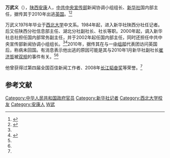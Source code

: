 {{Orphan|time=2016-12-18T05:09:02+00:00}}

'''万武义'''（{{bd|1952年|3月12日}}），[[陕西|陕西]][[安康|安康]]人，[[中共中央宣传部|中共中央宣传部]]新闻协调小组组长、[[新华社|新华社]]国内部主任，据传其于2010年出逃[[英国|英国]]。<ref name="epochtimes">{{cite web|url=http://www.epochtimes.com/gb/10/7/27/n2977529.htm|title=传中宣部高官新华社主任出逃英国|publisher=大纪元|date=2010-07-27|accessdate=2010-07-27|archive-date=2010-07-29|archive-url=https://web.archive.org/web/20100729121654/http://epochtimes.com/gb/10/7/27/n2977529.htm|dead-url=no}}</ref><ref name="creaders">{{cite web|url=http://news.creaders.net/headline/newsViewer.php?nid=439640&id=998341&dcid=18|title=中宣部组长、新华社主任被传出逃英国|publisher=中国瞭望|date=2010-07-26|accessdate=2010-07-28}}{{Dead link|date=2019年11月 |bot=InternetArchiveBot |fix-attempted=yes }}</ref>

万武义1976年毕业于[[西北大学|西北大学]]中文系。1984年起，进入新华社陕西分社任记者。后又任陕西分社信息部主任、湖北分社副社长、社长等职。2000年起，调入新华社总社担任国内部常务副主任，并于2002年起任国内部主任，同时还担任中共中央宣传部新闻协调小组组长。<ref name="creaders" /><ref name="hanbin">{{cite web|url=http://www.hanbin.gov.cn/zf_article.jsp?xw=8300|title=文化名人——万武义|publisher=汉滨区人民政府|date=2009-08-11|accessdate=2010-07-28|archive-date=2018-09-29|archive-url=https://web.archive.org/web/20180929203737/http://www.hanbin.gov.cn/zf_article.jsp?xw=8300|dead-url=yes}}</ref>2010年，据传其在与一[[中组部|中组部]]代表团访问英国后，称病未回国。有消息表示他出逃的原因可能是其与2010年1月新华社副社长[[崔济哲|崔济哲]]被[[双规|双规]]的事件有关。<ref name="epochtimes" /><ref name="creaders" />

他曾获得过第四届全国百佳新闻工作者、2008年[[长江韬奋奖|长江韬奋奖]]等荣誉。<ref name="hanbin" />

==参考文献==
{{Reflist}}

{{DEFAULTSORT:Wan万}}
[[Category:中华人民共和国政府官员|Category:中华人民共和国政府官员]]
[[Category:新华社记者|Category:新华社记者]]
[[Category:西北大学校友|Category:西北大学校友]]
[[Category:安康人|Category:安康人]]
[[Category:万姓|W武]]